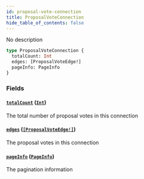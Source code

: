```yaml
---
id: proposal-vote-connection
title: ProposalVoteConnection
hide_table_of_contents: false
---
```



No description

```graphql
type ProposalVoteConnection {
  totalCount: Int
  edges: [ProposalVoteEdge!]
  pageInfo: PageInfo
}
```


### Fields

#### [`totalCount`](#) ([`Int`](/mainnet/api/graphql/scalars/int))

The total number of proposal votes in this connection


#### [`edges`](#) ([`[ProposalVoteEdge!]`](/mainnet/api/graphql/objects/proposal-vote-edge))

The proposal votes in this connection


#### [`pageInfo`](#) ([`PageInfo`](/mainnet/api/graphql/objects/page-info))

The pagination information




